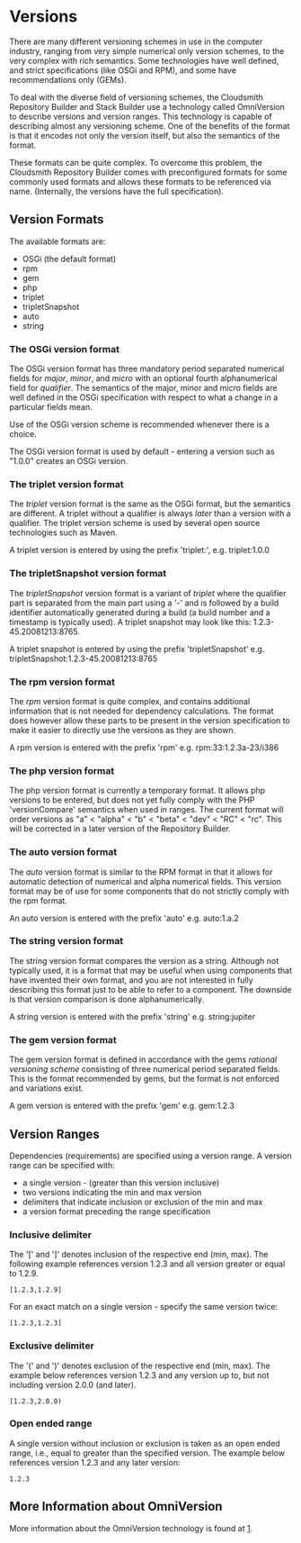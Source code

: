 =Versions=
There are many different versioning schemes in use in the computer industry, ranging from very simple numerical only version schemes, to the very complex with rich semantics. Some technologies have well defined, and strict specifications (like OSGi and RPM), and some have recommendations only (GEMs). 

To deal with the diverse field of versioning schemes, the Cloudsmith Repository Builder and Stack Builder use a technology called OmniVersion to describe versions and version ranges. This technology is capable of describing almost any versioning scheme. One of the benefits of the format is that it encodes not only the version itself, but also the semantics of the format.

These formats can be quite complex. To overcome this problem, the Cloudsmith Repository Builder comes with preconfigured formats for some commonly used formats and allows these formats to be referenced via name. (Internally, the versions have the full specification).

==Version Formats==
The available formats are:
* OSGi (the default format)
* rpm
* gem
* php
* triplet
* tripletSnapshot
* auto
* string

===The OSGi version format===
The OSGi version format has three mandatory period separated numerical fields for ''major'', ''minor'', and ''micro'' with an optional fourth alphanumerical field for ''qualifier''. The semantics of the major, minor and micro fields are well defined in the OSGi specification with respect to what a change in a particular fields mean.

Use of the OSGi version scheme is recommended whenever there is a choice.

The OSGi version format is used by default - entering a version such as "1.0.0" creates an OSGi version.

===The triplet version format===
The ''triplet'' version format is the same as the OSGi format, but the semantics are different. A triplet without a qualifier is always ''later'' than a version with a qualifier. The triplet version scheme is used by several open source technologies such as Maven.

A triplet version is entered by using the prefix 'triplet:', e.g. triplet:1.0.0

===The tripletSnapshot version format===
The ''tripletSnapshot'' version format is a variant of ''triplet'' where the qualifier part is separated from the main part using a '-' and is followed by a build identifier automatically generated during a build (a build number and a timestamp is typically used). A triplet snapshot may look like this: 1.2.3-45.20081213:8765.

A triplet snapshot is entered by using the prefix 'tripletSnapshot' e.g. tripletSnapshot:1.2.3-45.20081213:8765

===The rpm version format===
The ''rpm'' version format is quite complex, and contains additional information that is not needed for dependency calculations. The format does however allow these parts to be present in the version specification to make it easier to directly use the versions as they are shown.

A rpm version is entered with the prefix 'rpm' e.g. rpm:33:1.2.3a-23/i386

===The php version format===
The php version format is currently a temporary format. It allows php versions to be entered, but does not yet
fully comply with the PHP 'versionCompare' semantics when used in ranges. The current format will order versions
as "a" < "alpha" < "b" < "beta" < "dev" < "RC" < "rc". This will be corrected in a later version of the Repository Builder.

===The auto version format===
The ''auto'' version format is similar to the RPM format in that it allows for automatic detection of numerical and alpha numerical fields. This version format may be of use for some components that do not strictly comply with the rpm format.

An auto version is entered with the prefix 'auto' e.g. auto:1.a.2

===The string version format===
The string version format compares the version as a string. Although not typically used, it is a format that may be useful when using components that have invented their own format, and you are not interested in fully describing this format just to be able to refer to a component. The downside is that version comparison is done alphanumerically.

A string version is entered with the prefix 'string' e.g. string:jupiter

===The gem version format===
The gem version format is defined in accordance with the gems ''rational versioning scheme'' consisting of three numerical period separated fields. This is the format recommended by gems, but the format is not enforced and variations exist.

A gem version is entered with the prefix 'gem' e.g. gem:1.2.3

==Version Ranges==
Dependencies (requirements) are specified using a version range. A version range can be specified with:
* a single version - (greater than this version inclusive)
* two versions indicating the min and max version
* delimiters that indicate inclusion or exclusion of the min and max
* a version format preceding the range specification

===Inclusive delimiter===
The &apos;&#91;&apos; and &apos;&#93;&apos; denotes inclusion of the respective end (min, max). The following example references version 1.2.3 and all version greater or equal to 1.2.9.
 [1.2.3,1.2.9]
 
For an exact match on a single version - specify the same version twice:
 [1.2.3,1.2.3]

===Exclusive delimiter===
The &apos;(&apos; and &apos;)&apos; denotes exclusion of the respective end (min, max). The example below references version 1.2.3 and any version up to, but not including version 2.0.0 (and later).
 [1.2.3,2.0.0)

===Open ended range===
A single version without inclusion or exclusion is taken as an open ended range, i.e., equal to greater than the specified version. The example below references version 1.2.3 and any later version:
 1.2.3

==More Information about OmniVersion==
More information about the OmniVersion technology is found at [http://wiki.eclipse.org/Equinox/p2/Omni_Version].
 
